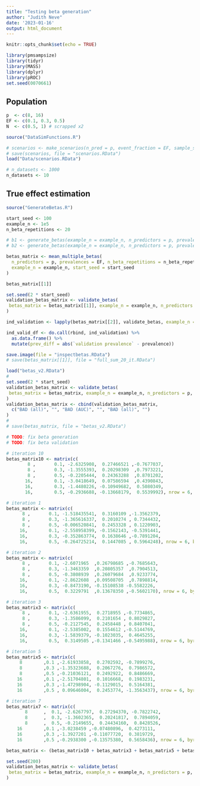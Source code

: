 ```yaml
---
title: "Testing beta generation"
author: "Judith Neve"
date: '2023-01-16'
output: html_document
---
```


```r
knitr::opts_chunk$set(echo = TRUE)

library(pmsampsize)
library(tidyr)
library(MASS)
library(dplyr)
library(pROC)
set.seed(0070661)
```

## Population

```r
p  <- c(8, 16)
EF <- c(0.1, 0.3, 0.5)
N  <- c(0.5, 1) # scrapped x2
```

```r
source("DataSimFunctions.R")
```

```r
# scenarios <- make_scenarios(n_pred = p, event_fraction = EF, sample_size = N)
# save(scenarios, file = "scenarios.RData")
load("Data/scenarios.RData")

# n_datasets <- 1000
n_datasets <- 10
```

## True effect estimation

```r
source("GenerateBetas.R")
```

```r
start_seed <- 100
example_n <- 1e5
n_beta_repetitions <- 20

# b1 <- generate_betas(example_n = example_n, n_predictors = p, prevalences = EF, initial_betas = initial_betas)
# b2 <- generate_betas(example_n = example_n, n_predictors = p, prevalences = EF, initial_betas = initial_betas)

betas_matrix <- mean_multiple_betas(
  n_predictors = p, prevalences = EF, n_beta_repetitions = n_beta_repetitions,
  example_n = example_n, start_seed = start_seed
)

betas_matrix[[1]]

set.seed(2 * start_seed)
validation_betas_matrix <- validate_betas(
 betas_matrix = betas_matrix[[1]], example_n = example_n, n_predictors = p, prevalences = EF
)

ind_validation <- lapply(betas_matrix[[2]], validate_betas, example_n = example_n, n_predictors = p, prevalences = EF)

ind_valid_df <- do.call(rbind, ind_validation) %>%
  as.data.frame() %>% 
  mutate(prev_diff = abs(`validation prevalence` - prevalence))

save.image(file = "inspectbetas.RData")
# save(betas_matrix[[1]], file = "full_sum_20_it.RData")
```

```r
load("betas_v2.RData")
#
set.seed(2 * start_seed)
validation_betas_matrix <- validate_betas(
 betas_matrix = betas_matrix, example_n = example_n, n_predictors = p, prevalences = EF
)
validation_betas_matrix <- cbind(validation_betas_matrix,
  c("BAD (all)", "", "BAD (AUC)", "", "BAD (all)", "")
)
# 
# save(betas_matrix, file = "betas_v2.RData")

# TODO: fix beta generation
# TODO: fix beta validation
```

```r
# iteration 10
betas_matrix10 <- matrix(c(
        8 ,       0.1, -2.6325908,  0.27466521 ,-0.7677037,
        8 ,       0.3, -1.3555393,  0.20298309  ,0.7973221,
        8 ,       0.5, -0.2205444,  0.24363288  ,0.8701202,
       16,        0.1, -3.0418649,  0.07586594  ,0.4390843,
       16,        0.3, -1.4480226, -0.10949682,  0.5080349,
       16,        0.5, -0.2936688, -0.13668179,  0.5539992), nrow = 6, byrow = TRUE)

# iteration 1
betas_matrix <- matrix(c(
      8 ,       0.1, -1.518435541,  0.3160109 ,-1.3562379,
      8 ,       0.3, -1.365616337,  0.2010274 , 0.7344432,
      8 ,       0.5, -0.006520841,  0.2453328 , 0.1220903,
     16,        0.1, -2.558958399, -0.1562143, -0.5391441,
     16,        0.3, -0.352863774,  0.1638646 ,-0.7891204,
     16,        0.5, -0.264725214,  0.1447085 , 0.5964248), nrow = 6, byrow = TRUE)

# iteration 2
betas_matrix <- matrix(c(
      8 ,       0.1, -2.6071965  ,0.26798685 ,-0.7685643,
      8 ,       0.3, -1.3463359  ,0.20805357  ,0.7904513,
      8 ,       0.5, -0.3808939  ,0.26079684  ,0.9233774,
     16,        0.1, -2.8622608  ,0.09508705  ,0.7898814,
     16,        0.3, -0.8473190, -0.15108538 -0.5582226,
     16,        0.5,  0.3229791  ,0.13678350 ,-0.5602170), nrow = 6, byrow = TRUE)

# iteration 3
betas_matrix3 <- matrix(c(
      8 ,       0.1, -2.6361955,  0.2718955 ,-0.7734865,
      8 ,       0.3, -1.3586099,  0.2101654 , 0.8029827,
      8 ,       0.5, -0.2127545,  0.2458448 , 0.8407041,
     16,        0.1, -2.5385002,  0.1554612 ,-0.5144769,
     16,        0.3, -1.5839379, -0.1023035,  0.4645255,
     16,        0.5,  0.3149505 ,-0.1341466 ,-0.5495988), nrow = 6, byrow = TRUE)

# iteration 5
betas_matrix5 <- matrix(c(
     8        ,0.1 ,-2.61933858,  0.2702592, -0.7899276,
     8        ,0.3 ,-1.35323688,  0.2067276,  0.7986572,
     8        ,0.5 ,-0.21036121,  0.2492922,  0.8486669,
    16        ,0.1 ,-2.51704801,  0.1016668,  0.1983231,
    16        ,0.3 ,-1.47298904, -0.1129015,  0.5164381,
    16        ,0.5 , 0.09646004,  0.2453774, -1.3563437), nrow = 6, byrow = TRUE)

# iteration 7
betas_matrix7 <- matrix(c(
       8      ,  0.1, -2.6267797,  0.27294370, -0.7822742,
       8      ,  0.3, -1.3602365,  0.20241817,  0.7894059,
       8      ,  0.5, -0.2149655,  0.24434160,  0.8428526,
    16        ,0.1 ,-3.0238459 ,-0.07480896,  0.4273111,
    16        ,0.3 ,-1.3927201 ,-0.11077720,  0.3819729,
    16        ,0.5 ,-0.2938300 ,-0.13575380,  0.5658436), nrow = 6, byrow = TRUE)

betas_matrix <- (betas_matrix10 + betas_matrix3 + betas_matrix5 + betas_matrix7)/4

set.seed(200)
validation_betas_matrix <- validate_betas(
 betas_matrix = betas_matrix, example_n = example_n, n_predictors = p, prevalences = EF
)
```


